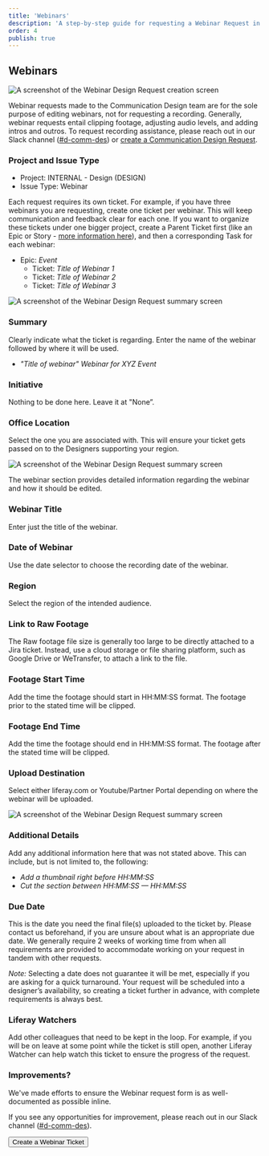 ```yaml
---
title: 'Webinars'
description: 'A step-by-step guide for requesting a Webinar Request in JIRA.'
order: 4
publish: true
---
```



## Webinars

![A screenshot of the Webinar Design Request creation screen](/images/webinar-ticket-01-create.png "One request? One ticket.")

Webinar requests made to the Communication Design team are for the sole purpose of editing webinars, not for requesting a recording. Generally, webinar requests entail clipping footage, adjusting audio levels, and adding intros and outros. To request recording assistance, please reach out in our Slack channel ([#d-comm-des](https://liferay.slack.com/archives/CKETJ1DTR)) or [create a Communication Design Request](https://liferay.design/blueprints/jira/design-request/).

### Project and Issue Type

*  Project: INTERNAL - Design (DESIGN)
*  Issue Type: Webinar

Each request requires its own ticket. For example, if you have three webinars you are requesting, create one ticket per webinar. This will keep communication and feedback clear for each one. If you want to organize these tickets under one bigger project, create a Parent Ticket first (like an Epic or Story - [more information here](https://liferay.design/handbook/tools/jira/overview/)), and then a corresponding Task for each webinar:

*   Epic: _Event_
    *   Ticket: _Title of Webinar 1_
    *   Ticket: _Title of Webinar 2_
    *   Ticket: _Title of Webinar 3_


![A screenshot of the Webinar Design Request summary screen](/images/webinar-ticket-02-summary.png "Provide a summary.")

### Summary

Clearly indicate what the ticket is regarding. Enter the name of the webinar followed by where it will be used.

*   _"Title of webinar" Webinar for XYZ Event_

### Initiative

Nothing to be done here. Leave it at "None”.

### Office Location

Select the one you are associated with. This will ensure your ticket gets passed on to the Designers supporting your region.

![A screenshot of the Webinar Design Request summary screen](/images/webinar-ticket-03-footage.png "Provide details for editing footage.")

The webinar section provides detailed information regarding the webinar and how it should be edited.

### Webinar Title

Enter just the title of the webinar.

### Date of Webinar

Use the date selector to choose the recording date of the webinar.

### Region

Select the region of the intended audience.

### Link to Raw Footage

The Raw footage file size is generally too large to be directly attached to a Jira ticket. Instead, use a cloud storage or file sharing platform, such as Google Drive or WeTransfer, to attach a link to the file.

### Footage Start Time

Add the time the footage should start in HH:MM:SS format. The footage prior to the stated time will be clipped.

### Footage End Time

Add the time the footage should end in HH:MM:SS format. The footage after the stated time will be clipped.

### Upload Destination

Select either liferay.com or Youtube/Partner Portal depending on where the webinar will be uploaded.

![A screenshot of the Webinar Design Request summary screen](/images/webinar-ticket-04-details.png "Provide additional details for not provided yet.")

### Additional Details

Add any additional information here that was not stated above. This can include, but is not limited to, the following:

*   _Add a thumbnail right before HH:MM:SS_
*   _Cut the section between HH:MM:SS — HH:MM:SS_

### Due Date

This is the date you need the final file(s) uploaded to the ticket by. Please contact us beforehand, if you are unsure about what is an appropriate due date. We generally require 2 weeks of working time from when all requirements are provided to accommodate working on your request in tandem with other requests.

*Note:* Selecting a date does not guarantee it will be met, especially if you are asking for a quick turnaround. Your request will be scheduled into a designer’s availability, so creating a ticket further in advance, with complete requirements is always best.

### Liferay Watchers

Add other colleagues that need to be kept in the loop. For example, if you will be on leave at some point while the ticket is still open, another Liferay Watcher can help watch this ticket to ensure the progress of the request.

### Improvements?

We've made efforts to ensure the Webinar request form is as well-documented as possible inline.

If you see any opportunities for improvement, please reach out in our Slack channel ([#d-comm-des](https://liferay.slack.com/archives/CKETJ1DTR)).

<Button sx={{my:4}} href='https://issues.liferay.com/secure/CreateIssueDetails!init.jspa?pid=10780&issuetype=14901'>Create a Webinar Ticket</Button>
